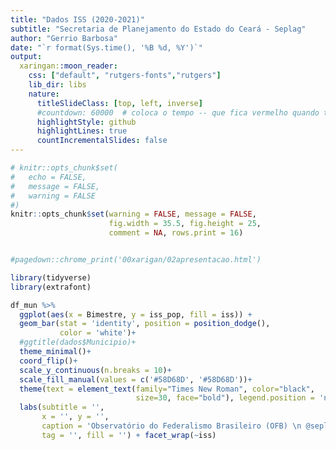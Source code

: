 ```yaml
---
title: "Dados ISS (2020-2021)"
subtitle: "Secretaria de Planejamento do Estado do Ceará - Seplag"
author: "Gerrio Barbosa"
date: "`r format(Sys.time(), '%B %d, %Y')`"
output:
  xaringan::moon_reader:
    css: ["default", "rutgers-fonts","rutgers"]
    lib_dir: libs
    nature:
      titleSlideClass: [top, left, inverse]
      #countdown: 60000  # coloca o tempo -- que fica vermelho quando termina
      highlightStyle: github
      highlightLines: true
      countIncrementalSlides: false
---
```




```r
# knitr::opts_chunk$set(
# 	echo = FALSE,
# 	message = FALSE,
# 	warning = FALSE
#)
knitr::opts_chunk$set(warning = FALSE, message = FALSE, 
                      fig.width = 35.5, fig.height = 25, 
                      comment = NA, rows.print = 16)


#pagedown::chrome_print('00xarigan/02apresentacao.html')
```



```r
library(tidyverse)
library(extrafont)

df_mun %>%
  ggplot(aes(x = Bimestre, y = iss_pop, fill = iss)) +
  geom_bar(stat = 'identity', position = position_dodge(),
           color = 'white')+
  #ggtitle(dados$Municipio)+
  theme_minimal()+
  coord_flip()+
  scale_y_continuous(n.breaks = 10)+
  scale_fill_manual(values = c('#58D68D', '#58D68D'))+
  theme(text = element_text(family="Times New Roman", color="black",
                            size=30, face="bold"), legend.position = 'none')+
  labs(subtitle = '',
       x = '', y = '',
       caption = 'Observatório do Federalismo Brasileiro (OFB) \n @seplagce',
       tag = '', fill = '') + facet_wrap(~iss)

```




<!-- ```{r} -->
<!-- library(tidyverse) -->
<!-- df_estado %>% ggplot(aes(ano, valor))+geom_line() -->


<!-- ``` -->



